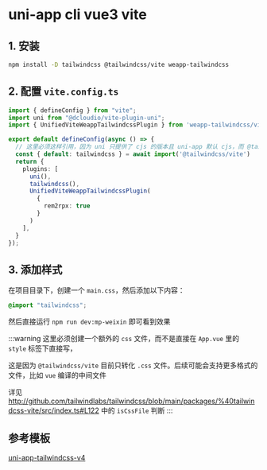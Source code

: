 # uni-app cli vue3 vite

## 1. 安装

```bash npm2yarn
npm install -D tailwindcss @tailwindcss/vite weapp-tailwindcss
```

## 2. 配置 `vite.config.ts`

```ts title="vite.config.ts"
import { defineConfig } from "vite";
import uni from "@dcloudio/vite-plugin-uni";
import { UnifiedViteWeappTailwindcssPlugin } from 'weapp-tailwindcss/vite'

export default defineConfig(async () => {
  // 这里必须这样引用，因为 uni 只提供了 cjs 的版本且 uni-app 默认 cjs，而 @tailwindcss/vite 只提供了 esm 版本
  const { default: tailwindcss } = await import('@tailwindcss/vite')
  return {
    plugins: [
      uni(),
      tailwindcss(),
      UnifiedViteWeappTailwindcssPlugin(
        {
          rem2rpx: true
        }
      )
    ],
  }
});
```

## 3. 添加样式

在项目目录下，创建一个 `main.css`，然后添加以下内容：

```css title="main.css"
@import "tailwindcss";
```

然后直接运行 `npm run dev:mp-weixin` 即可看到效果

:::warning
这里必须创建一个额外的 `css` 文件，而不是直接在 `App.vue` 里的 `style` 标签下直接写，

这是因为 `@tailwindcss/vite` 目前只转化 `.css` 文件。后续可能会支持更多格式的文件，比如 `vue` 编译的中间文件

详见 http://github.com/tailwindlabs/tailwindcss/blob/main/packages/%40tailwindcss-vite/src/index.ts#L122 中的 `isCssFile` 判断
:::



## 参考模板

[uni-app-tailwindcss-v4](https://github.com/icebreaker-template/uni-app-tailwindcss-v4) 